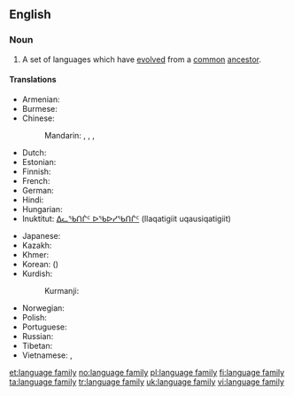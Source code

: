 ==English==
{{wikipedia}}

===Noun===
{{en-noun|language families|head=[[language]] [[family]]}}

# {{context|linguistics|lang=en}} A set of languages which have [[evolved]] from a [[common]] [[ancestor]].

====Translations====
{{trans-top|set of languages}}
* Armenian: {{t|hy|լեզվաընտանիք|sc=Armn}}
* Burmese: {{t-needed|my}}
* Chinese:
*: Mandarin: {{t|cmn|語系|sc=Hani}}, {{t+|cmn|语系|tr=yǔxì|sc=Hani}}, {{t|cmn|語族|sc=Hani}}, {{t+|cmn|语族|tr=yǔzú|sc=Hani}}
* Dutch: {{t+|nl|taalfamilie|c}}
* Estonian: {{t|et|keelkond}}
* Finnish: {{t+|fi|kielikunta}}
* French: {{t|fr|famille de langues|f}}
* German: {{t+|de|Sprachfamilie|f}}
* Hindi: {{t|hi|भाषा-परिवार|m|tr=bhāṣā-parivār}}
* Hungarian: {{t|hu|nyelvcsalád}}
* Inuktitut: [[ᐃᓚᖃᑎᒌᑦ ᐅᖃᐅᓯᖃᑎᒌᑦ]] (Ilaqatigiit uqausiqatigiit)
{{trans-mid}}
* Japanese: {{t|ja|語族|tr=ごぞく, gozoku|sc=Jpan}}
* Kazakh: {{t|kk|тіл ұясы|tr=Cyrl|sc=Cyrl}}
* Khmer: {{t|km|អំបូរភាសា|sc=Khmr|tr=ɑmboo pʰiesaa}}
* Korean: {{t+|ko|어족|tr=eo-jok|sc=Hang}} ({{t+|ko|語族|sc=Kore}})
* Kurdish:
*: Kurmanji: {{t|kmr|zimanmalbat|f}}
* Norwegian: {{t+|no|språkfamilie|m}}
* Polish: {{l|pl|rodzina}} {{l|pl|językowy|językowa}} {{g|f}}
* Portuguese: {{t|pt|família linguística|f}}
* Russian: {{t|ru|языкова́я семья́|f}}
* Tibetan: {{t-needed|bo}}
* Vietnamese: {{t|vi|ngữ hệ}}, {{t|vi|hệ ngôn ngữ}}
{{trans-bottom}}

[[et:language family]]
[[no:language family]]
[[pl:language family]]
[[fi:language family]]
[[ta:language family]]
[[tr:language family]]
[[uk:language family]]
[[vi:language family]]
